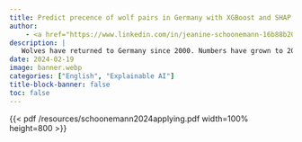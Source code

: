 ```yaml
---
title: Predict precence of wolf pairs in Germany with XGBoost and SHAP
author:
    - <a href="https://www.linkedin.com/in/jeanine-schoonemann-16b88b20/">Jeanine Schoonemann et al.</a>
description: |
   Wolves have returned to Germany since 2000. Numbers have grown to 209 territorial pairs in 2021. XGBoost machine learning, combined with SHAP analysis is applied to predict German wolf pair presence in 2022 for 10 × 10 km grid cells. The model predicted well, with 0.91 as the AUC. SHAP analysis ranked the variables: distance to the closest neighboring wolf pair was the main driver for a grid cell to become occupied by a wolf pair. The clustering tendency of related wolves seems to be an important explanatory factor here. Second was the percentage of wooded area. The next eight variables related to wolf presence in the preceding year, except at fifth, eighth and tenth position in the total order: human density (square root) in the grid, percentage arable land and road density respectively. The SHAP analysis also provided crucial added value in identifying a variable that had threshold values where its contribution to the prediction changed from positive to negative or vice versa. For instance, low density of people increased the probability of wolf pair presence, whereas a high density decreased this probability. The combination of techniques is new in wolf management and conservation, allowing for the focusing of educational and financial resources. The original article can be read online <a href="https://rdcu.be/dDTmY">here</a>.
date: 2024-02-19
image: banner.webp
categories: ["English", "Explainable AI"]
title-block-banner: false
toc: false
---
```


{{< pdf /resources/schoonemann2024applying.pdf width=100% height=800 >}}
